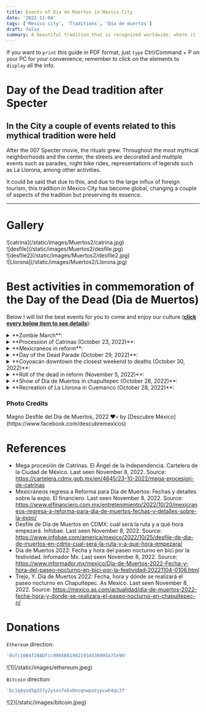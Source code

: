 ```yaml
---
title: Events of Dia de Muertos in Mexico City
date: '2022-11-04'
tags: ['Mexico city', 'Traditions', 'Día de muertos']
draft: false
summary: A beautiful tradition that is recognized worldwide, where it is unmissable not to come to Mexico.
---
```


If you want to `print` this guide in PDF format, just `type` Ctrl/Command + P on your PC for your convenience; remember to click on the elements to `display` all the info.

# Day of the Dead tradition after Specter

## In the City a couple of events related to this mythical tradition were held

After the 007 Specter movie, the rituals grew. Throughout the most mythical neighborhoods and the center, the streets are decorated and
multiple events such as parades, night bike rides, representations of legends such as La Llorona, among other activities.

It could be said that due to this, and due to the large influx of foreign tourism, this tradition in Mexico City has become global, changing a couple of aspects of the tradition but preserving its essence.

---

# Gallery

<div className="-mx-2 flex flex-wrap overflow-hidden xl:-mx-2">
  <div className="my-1 w-full overflow-hidden px-2 xl:my-1 xl:w-1/2 xl:px-2">
    ![catrina](/static/images/Muertos2/catrina.jpg)
  </div>
  <div className="my-1 w-full overflow-hidden px-2 xl:my-1 xl:w-1/2 xl:px-2">
    ![desfile](/static/images/Muertos2/desfile.jpg)
  </div>
  <div className="my-1 w-full overflow-hidden px-2 xl:my-1 xl:w-1/2 xl:px-2">
    ![desfile2](/static/images/Muertos2/desfile2.jpg)
  </div>
  <div className="my-1 w-full overflow-hidden px-2 xl:my-1 xl:w-1/2 xl:px-2">
    ![Llorona](/static/images/Muertos2/Llorona.jpg)
  </div>
</div>

# Best activities in commemoration of the Day of the Dead (Dia de Muertos)

Below I will list the best events for you to come and enjoy our culture (<u>**click every below item to see details**</u>):

<details>
  <summary>**Zombie March**:</summary>
  <ul>
    <li type="square">
      {' '}
      It is an event that takes place year after year and takes place a couple of days prior to the celebration
      of the day of the dead. The march proceeds from the Monument to the Revolution to the Zocalo in
      Mexico City.{' '}
    </li>
    <li type="square">
      {' '}
      If you want to know more about when it will be done, the places it will visit and the times, take
      a look at its [website](https://marchazombie.mx/).{' '}
    </li>
  </ul>
</details>

<details>
  <summary>**Procession of Catrinas (October 23, 2022)**:</summary>
  <ul>
    <li type="square">
      {' '}
      It is a parade analogous to the day of the dead but focused on variations of the Catrina, with
      typical music.{' '}
    </li>
    <li type="square">
      {' '}
      It is a parade that takes place along Reforma Avenue, and it is a parade that lasted approximately
      7 hours. It is the first edition with which it is carried out.{' '}
    </li>
    <li type="square">
      {' '}
      If you want to know a little bit about Catrina, click [here](/blog/diaMuertos){' '}
    </li>
  </ul>
</details>

<details>
  <summary>**Mexicraneos in reform**:</summary>
  <ul>
    <li type="square">
      {' '}
      They are decorated skulls from different parts of the country, including some from other parts
      of the world, demonstrating the multiculturalism of Mexico in the world.{' '}
    </li>
    <li type="square">
      {' '}
      It is an exhibition that has been going on for 5 years and will be around a month, from October
      14 to November 13 of this year.{' '}
    </li>
  </ul>
</details>

<details>
  <summary>**Day of the Dead Parade (October 29, 2022)**:</summary>
  <ul>
    <li type="square">
      {' '}
      It is a commemorative parade that represents that it is the day of the dead.{' '}
    </li>
    <li type="square">
      {' '}
      As mentioned, after the Specter movie, this tradition was changed in the City and too many open-air
      events began to be held along its main avenues.{' '}
    </li>
    <li type="square">
      {' '}
      The parade will take place from the entrance of the Puerta de los Leones of Chapultepec Park (Reform
      Avenue) to the zocalo (main square) from 11 am to 5 pm.{' '}
    </li>
  </ul>
</details>

<details>
  <summary>**Coyoacán downtown the closest weekend to deaths (October 30, 2022)**:</summary>
  <ul>
    <li type="square">
      {' '}
      It is a tradition carried out year after year by the Chilangos who go in disguise to walk through
      the streets of this beautiful area of ​​the City.{' '}
    </li>
    <li type="square">
      {' '}
      You will find many costumes, delicious Churros with Chocolate, and above all, too many people and
      a good atmosphere.{' '}
    </li>
  </ul>
</details>

<details>
  <summary>**Roll of the dead in reform (November 5, 2022)**:</summary>
  <ul>
    <li type="square">
      {' '}
      It is an event that has been taking place for a couple of years and is unmissable, because imagine
      that you can take a ride through the main avenues of the city by bicycle at night.{' '}
    </li>
    <li type="square">
      {' '}
      Now add that you will see people in costume, it is an event that you should not miss either.{' '}
    </li>
    <li type="square"> Available from 7 pm to 11 pm. </li>
  </ul>
</details>

<details>
  <summary>**Show of Dia de Muertos in chapultepec (October 28, 2022)**:</summary>
  <ul>
    <li type="square">
      {' '}
      It is my favorite event of the day of the dead in the City. Similarly, the entrance is through
      the gate of the lions. You must go early because the lines are very long, preferably go one or
      two hours in advance.{' '}
    </li>
    <li type="square">
      {' '}
      Usually it is done a couple of days before or after, but it always includes the days of the dead
      (November 1 and 2).{' '}
    </li>
  </ul>
</details>

<details>
  <summary>**Recreation of La Llorona in Cuemanco (October 28, 2022)**:</summary>
  <ul>
    <li type="square">
      {' '}
      I've never been but many people recommend it. It takes place on the trajineras of Xochimilco in
      the Cuemanco area, and it is an event that takes place at night so that the folklore and the darkness
      of this legend are felt more.{' '}
    </li>
    <li type="square">
      {' '}
      It is a very complete representation of what happened just after the Spanish conquered us. If you
      want to know more about her, click [here](/blog/diaMuertos){' '}
    </li>
    <li type="square">
      {' '}
      You can buy your tickets [here](https://boletia.com/eventos/lalloronaenembarcaderocuemanco?utm_campaign=2022%20la%20llorona%20cdmx&utm_source=google&utm_medium=paid%20seach&utm_term=la%20llorona%20en%
      20xochimilco&gclid=Cj0KCQiAmaibBhCAARIsAKUlaKSsOoZDmd62klHXzeqoPJLSK86OeCEIsX8DMxBv0-EvbgtiWlR89uwaAv4LEALw_wcB)
      and it is an event that lasts about a month from Friday to Sunday, so you have time to attend to
      the others.{' '}
    </li>
  </ul>
</details>

### Photo Credits

<div>
  Magno Desfile del Día de Muertos, 2022 ❤️💀 by [Descubre
  México](https://www.facebook.com/descubremexicos)
</div>

# References

- Mega procesión de Catrinas. El Ángel de la Independencia. Cartelera de la Ciudad de México. Last seen November 8, 2022. Source: https://cartelera.cdmx.gob.mx/en/4645/23-10-2022/mega-procesion-de-catrinas
- Mexicráneos regresa a Reforma para Día de Muertos: Fechas y detalles sobre la expo. El financiero. Last seen November 8, 2022. Source: https://www.elfinanciero.com.mx/entretenimiento/2022/10/20/mexicraneos-regresa-a-reforma-para-dia-de-muertos-fechas-y-detalles-sobre-la-expo/
- Desfile de Día de Muertos en CDMX: cuál será la ruta y a qué hora empezará. Infobae. Last seen November 8, 2022. Source: https://www.infobae.com/america/mexico/2022/10/25/desfile-de-dia-de-muertos-en-cdmx-cual-sera-la-ruta-y-a-que-hora-empezara/
- Día de Muertos 2022: Fecha y hora del paseo nocturno en bici por la festividad. Infomador Mx. Last seen November 8, 2022. Source: https://www.informador.mx/mexico/Dia-de-Muertos-2022-Fecha-y-hora-del-paseo-nocturno-en-bici-por-la-festividad-20221104-0106.html
- Trejo, Y. Día de Muertos 2022: Fecha, hora y dónde se realizará el paseo nocturno en Chapultepec. As Mexico. Last seen November 8, 2022. Source: https://mexico.as.com/actualidad/dia-de-muertos-2022-fecha-hora-y-donde-se-realizara-el-paseo-nocturno-en-chapultepec-n/

# Donations

`Ethereum` direction:

```bash
'0xfc10B4f288Dfcc996EB819021934536095a7Ce90'
```

<div className="-mx-2 flex flex-wrap overflow-hidden xl:-mx-2">
  <div className="my-1 w-full overflow-hidden px-2 xl:my-1 xl:w-1/2 xl:px-2">
    ![1](/static/images/ethereum.jpeg)
  </div>
</div>

`Bitcoin` direction:

```bash
'bc1q4yud5g357y2ysxn7ekx0ncqnwpatypcwh4qc3f'
```

<div className="-mx-2 flex flex-wrap overflow-hidden xl:-mx-2">
  <div className="my-1 w-full overflow-hidden px-2 xl:my-1 xl:w-1/2 xl:px-2">
    ![2](/static/images/bitcoin.jpeg)
  </div>
</div>

